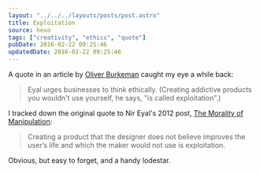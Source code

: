 ```yaml
---
layout: "../../../layouts/posts/post.astro"
title: Exploitation
source: hexo
tags: ["creativity", "ethics", "quote"]
pubDate: 2016-02-22 09:25:46
updatedDate: 2016-02-22 09:25:46
---
```


A quote in an article by [Oliver Burkeman](http://www.theguardian.com/lifeandstyle/2014/mar/01/change-your-life-oliver-burkeman-bf-skinner) caught my eye a while back:

> Eyal urges businesses to think ethically. (Creating addictive products you wouldn't use yourself, he says, "is called exploitation".)

I tracked down the original quote to Nir Eyal's 2012 post, [The Morality of Manipulation](http://www.nirandfar.com/2012/07/the-art-of-manipulation.html):

> Creating a product that the designer does not believe improves the user’s life and which the maker would not use is exploitation.

Obvious, but easy to forget, and a handy lodestar.

